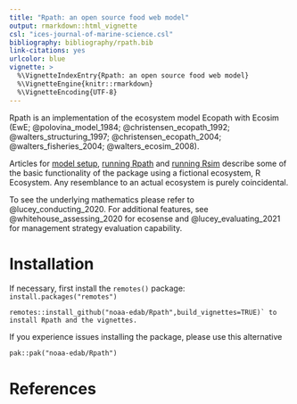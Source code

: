```yaml
---
title: "Rpath: an open source food web model"
output: rmarkdown::html_vignette
csl: "ices-journal-of-marine-science.csl"
bibliography: bibliography/rpath.bib
link-citations: yes
urlcolor: blue
vignette: >
  %\VignetteIndexEntry{Rpath: an open source food web model}
  %\VignetteEngine{knitr::rmarkdown}
  %\VignetteEncoding{UTF-8}
---
```


Rpath is an implementation of the ecosystem model Ecopath with Ecosim (EwE; @polovina_model_1984; @christensen_ecopath_1992; @walters_structuring_1997; @christensen_ecopath_2004; @walters_fisheries_2004; @walters_ecosim_2008).  

Articles for [model setup](ModelSetup.html), [running Rpath](RunRpath.html) and [running Rsim](RunRsim.html) describe some of the basic functionality of the package using a fictional ecosystem, R Ecosystem.  Any resemblance to an actual ecosystem is purely coincidental.  

To see the underlying mathematics please refer to @lucey_conducting_2020. For additional features, see @whitehouse_assessing_2020 for ecosense and @lucey_evaluating_2021 for management strategy evaluation capability. 

# Installation

If necessary, first install the `remotes()` package: `install.packages("remotes")` 

```
remotes::install_github("noaa-edab/Rpath",build_vignettes=TRUE)` to install Rpath and the vignettes.
```

If you experience issues installing the package, please use this alternative

```
pak::pak("noaa-edab/Rpath")
```





# References







